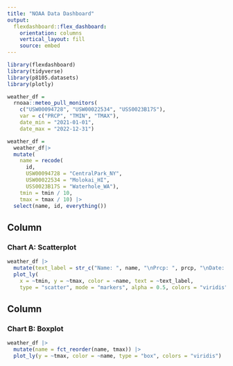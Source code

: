 ```yaml
---
title: "NOAA Data Dashboard"
output: 
  flexdashboard::flex_dashboard:
    orientation: columns
    vertical_layout: fill
    source: embed
---
```


```r
library(flexdashboard)
library(tidyverse)
library(p8105.datasets)
library(plotly)
```

```r
weather_df = 
  rnoaa::meteo_pull_monitors(
    c("USW00094728", "USW00022534", "USS0023B17S"),
    var = c("PRCP", "TMIN", "TMAX"), 
    date_min = "2021-01-01",
    date_max = "2022-12-31")

weather_df = 
  weather_df|>
  mutate(
    name = recode(
      id, 
      USW00094728 = "CentralPark_NY", 
      USW00022534 = "Molokai_HI",
      USS0023B17S = "Waterhole_WA"),
    tmin = tmin / 10,
    tmax = tmax / 10) |>
  select(name, id, everything())
```

Column {data-width=650}
-----------------------------------------------------------------------

### Chart A: Scatterplot

```r
weather_df |> 
  mutate(text_label = str_c("Name: ", name, "\nPrcp: ", prcp, "\nDate: ", date)) |> 
  plot_ly(
    x = ~tmin, y = ~tmax, color = ~name, text = ~text_label,
    type = "scatter", mode = "markers", alpha = 0.5, colors = "viridis")
```


Column {data-width=350}
-----------------------------------------------------------------------

### Chart B: Boxplot

```r
weather_df |> 
  mutate(name = fct_reorder(name, tmax)) |> 
  plot_ly(y = ~tmax, color = ~name, type = "box", colors = "viridis")
```


